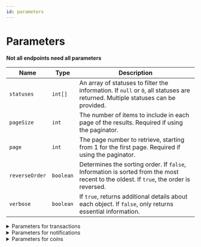 ```yaml
---
id: parameters
---
```



# Parameters

**Not all endpoints need all parameters**

| Name           | Type      |  Description                                                                                   |
|----------------|-----------|-----------------------------------------------------------------------------------------------|
| `statuses`     | `int[]`   | An array of statuses to filter the information. If `null` or `0`, all statuses are returned. Multiple statuses can be provided. |
| `pageSize`     | `int`     | The number of items to include in each page of the results. Required if using the paginator.  |
| `page`         | `int`     | The page number to retrieve, starting from 1 for the first page. Required if using the paginator. |
| `reverseOrder` | `boolean` | Determines the sorting order. If `false`, Information is sorted from the most recent to the oldest. If `true`, the order is reversed. |
| `verbose`      | `boolean` | If `true`, returns additional details about each object. If `false`, only returns essential information. |


<details className='details-custom'>
  <summary>Parameters for transactions</summary>
  - statuses
  - pageSize
  - page
  - reverseOrder

<div className="highlight-box get">
    <HttpMethodTag method={'GET'} /> **[/DneroArk/transactions/Transactions](./transactions/TransactionsAll)**
</div>
 
</details>


<details className='details-custom'>
  <summary>Parameters for notifications</summary>
  - pageSize
  - page
  - reverseOrder

 <div className="highlight-box get">
    <HttpMethodTag method={'GET'} /> **[/DneroArk/notifications](./notifications/Notifications)**
 </div>
 
</details>


<details className='details-custom'>
  <summary>Parameters for coins</summary>
  - statuses
  - pageSize
  - page
  - reverseOrder
  - verbose

  <div className="highlight-box get">
    <HttpMethodTag method={'GET'} /> **[/DneroArk/coins](./Coins/coinsAll)**
  </div>
</details>





